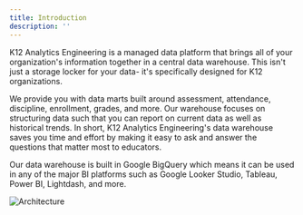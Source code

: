 ```yaml
---
title: Introduction
description: ''
---
```


K12 Analytics Engineering is a managed data platform that brings all of your organization's information together in a central data warehouse.  This isn't just a storage locker for your data- it's specifically designed for K12 organizations.

We provide you with data marts built around assessment, attendance, discipline, enrollment, grades, and more. Our warehouse focuses on structuring data such that you can report on current data as well as historical trends. In short, K12 Analytics Engineering's data warehouse saves you time and effort by making it easy to ask and answer the questions that matter most to educators.

Our data warehouse is built in Google BigQuery which means it can be used in any of the major BI platforms such as Google Looker Studio, Tableau, Power BI, Lightdash, and more.


<img
  className="block"
  src="/images/architecture.png"
  alt="Architecture"
/>
